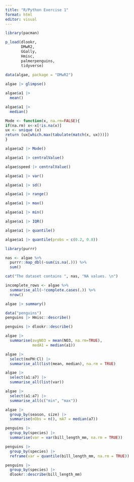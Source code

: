 ```yaml
---
title: "R/Python Exercise 1"
format: html
editor: visual
---
```


```r
library(pacman)

p_load(dlookr,
       DMwR2, 
       GGally, 
       Hmisc, 
       palmerpenguins, 
       tidyverse)
       
data(algae, package = "DMwR2")

algae |> glimpse()

algae$a1 |>
  mean()

algae$a1 |>
  median()

Mode <- function(x, na.rm=FALSE){
if(na.rm) x<-x[!is.na(x)]
ux <- unique (x)
return (ux[which.max(tabulate(match(x, ux)))])
}

algae$a2 |> Mode()

algae$a1 |> centralValue()

algae$speed |> centralValue()

algae$a1 |> var()

algae$a1 |> sd()

algae$a1 |> range()

algae$a1 |> max()

algae$a1 |> min()

algae$a1 |> IQR()

algae$a1 |> quantile()

algae$a1 |> quantile(probs = c(0.2, 0.8))

library(purrr)

nas <- algae %>% 
  purrr::map_dbl(~sum(is.na(.))) %>% 
  sum()

cat("The dataset contains ", nas, "NA values. \n")

incomplete_rows <- algae %>% 
  summarise_all(~!complete.cases(.)) %>%
  nrow()

algae |> summary()

data("penguins")
penguins |> Hmisc::describe()

penguins |> dlookr::describe()

algae |>
  summarise(avgNO3 = mean(NO3, na.rm=TRUE),
            medA1 = median(a1))

algae |>
  select(mxPH:Cl) |>
  summarise_all(list(mean, median), na.rm = TRUE)

algae |>
  select(a1:a7) |>
  summarise_all(list(var))

algae |>
  select(a1:a7) |>
  summarise_all(c("min", "max"))

algae |>
  group_by(season, size) |>
  summarise(nObs = n(), mA7 = median(a7))

penguins |> 
  group_by(species) |>
  summarise(var = var(bill_length_mm, na.rm = TRUE))

penguins |>
  group_by(species) |>
  reframe(var = quantile(bill_length_mm, na.rm = TRUE))

penguins |>
  group_by(species) |>
  dlookr::describe(bill_length_mm)


```
